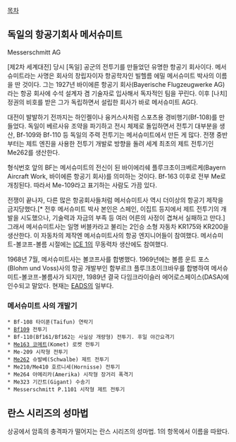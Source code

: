 [[목차]]

== 독일의 항공기회사 메서슈미트 ==
Messerschmitt AG

[제2차 세계대전] 당시 [독일] 공군의 전투기를 만들었던 유명한 항공기 회사이다. 메서슈미트라는 사명은 회사의 창립자이자 항공학자인 빌헬름 에밀 메서슈미트 박사의 이름을 딴 것이다. 그는 1927년 바이에른 항공기 회사(Bayerische Flugzeugwerke AG)라는 항공 회사에 수석 설계자 겸 기술자로 입사해서 독자적인 팀을 꾸린다. 이후 [나치] 정권의 비호를 받은 그가 독립하면서 설립한 회사가 바로 메서슈미트 AG다. 

대전이 발발하기 전까지는 하인켈이나 융커스사처럼 스포츠용 경비행기(Bf-108)를 만들었다. 독일이 베르사유 조약을 파기하고 전시 체제로 돌입하면서 전투기 대부분을 생산, Bf-109와 Bf-110 등 독일의 주력 전투기는 메서슈미트에서 만든 게 많다. 전쟁 중반부터는 제트 엔진을 사용한 전투기 개발로 방향을 돌려 세계 최초의 제트 전투기인 Me262를 생산한다. 

형식번호 앞의 BF는 메서슈미트의 전신이 된 바이에리쉐 플루크초이크베르케(Bayern Aircraft Work, 바이에른 항공기 회사)를 의미하는 것이다. Bf-163 이후로 전부 Me로 개칭된다. 따라서 Me-109라고 표기하는 사람도 가끔 있다. 

전쟁이 끝나자, 다른 많은 항공회사들처럼 메서슈미트사 역시 더이상의 항공기 제작을 금지당했다.[* 전후 메서슈미트 박사 본인은 스페인, 이집트 등지에서 제트 전투기의 개발을 시도했으나, 기술력과 자금의 부족 등 여러 어른의 사정이 겹쳐서 실패하고 만다.] 그래서 메서슈미트사는 일명 버블카라고 불리는 2인승 소형 자동차 KR175와 KR200을 생산한다. 이 자동차의 제작엔 메서슈미트사의 항공 엔지니어들이 참여했다. 메서슈미트-볼코프-볼름 시절에는 [[ICE 1]]의 무동력차 생산에도 참여했다.

1968년 7월, 메서슈미트사는 볼코프사를 합병했다. 1969년에는 볼름 운트 포스(Blohm und Voss)사의 항공 개발부인 함부르크 플루크초이크바우를 합병하여 메서슈미트-볼코프-볼름사가 되지만, 1989년 결국 다임크라이슬러 에어로스페이스(DASA)에 인수되고 말았다. 현재는 [[EADS]]의 일부다.

=== 메서슈미트 사의 개발기 ===
 * Bf-108 타이푼(Taifun) 연락기
 * [[Bf109]] 전투기
 * Bf-110(Bf161/Bf162는 사실상 개량형) 전투기. 후일 야간요격기
 * [[Me163 코메트]](Komet) 로켓 전투기
 * Me-209 시작형 전투기
 * [[Me262]] 슈발베(Schwalbe) 제트 전투기
 * Me210/Me410 호르니세(Hornisse) 전투기
 * Me264 아메리카(Amerika) 시작형 장거리 폭격기
 * Me323 기간트(Gigant) 수송기
 * Messerschmitt P.1101 시작형 제트 전투기

== 란스 시리즈의 성마법 ==
상공에서 암흑의 충격파가 떨어지는 란스 시리즈의 성마법. 1의 항목에서 이름을 따왔다.
